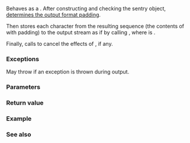 {{title|operator&lt;&lt;{{small|(std::basic_string_view)}}}}
{{cpp/string/basic_string_view/navbar}}
{{dcl begin}}
{{dcl header|string_view}}
{{dcl|since=c++17|
template&lt; class CharT, class Traits &gt;
std::basic_ostream&lt;CharT, Traits&gt;&amp;
    operator&lt;&lt;( std::basic_ostream&lt;CharT, Traits&gt;&amp; os, 
                std::basic_string_view&lt;CharT, Traits&gt; v );
}}
{{dcl end}}

Behaves as a {{named req|FormattedOutputFunction}}. After constructing and checking the sentry object, [[cpp/named req/FormattedOutputFunction#Padding|determines the output format padding]].

Then stores each character from the resulting sequence {{c|seq}} (the contents of {{c|v}} with padding) to the output stream {{c|os}} as if by calling {{c|os.rdbuf()-&gt;sputn(seq, n)}}, where {{c|n}} is {{c|std::max(os.width(), str.size())}}.

Finally, calls {{c|os.width(0)}} to cancel the effects of {{lc|std::setw}}, if any.

===Exceptions===
May throw {{lc|std::ios_base::failure}} if an exception is thrown during output.

===Parameters===
{{par begin}}
{{par|os|a character output stream}}
{{par|v|the view to be inserted}}
{{par end}}

===Return value===
{{c|os}}

===Example===
{{example
|code=
#include &lt;iomanip&gt;
#include &lt;iostream&gt;
#include &lt;string_view&gt;

int main()
{
    constexpr std::string_view s{"abc"};
    constexpr int width{5};

    // fill/left/right properties are kept until changed
    std::cout &lt;&lt; std::setfill('-');
    std::cout &lt;&lt; std::left;

    std::cout &lt;&lt; '[' &lt;&lt; std::setw(width) &lt;&lt; s &lt;&lt; "]\n";
    std::cout &lt;&lt; '[' &lt;&lt; std::setw(width) &lt;&lt; s &lt;&lt; "]\n";

    std::cout &lt;&lt; std::right;
    std::cout &lt;&lt; '[' &lt;&lt; std::setw(width) &lt;&lt; s &lt;&lt; "]\n";

    // width is reset after each call
    std::cout &lt;&lt; '[' &lt;&lt; s &lt;&lt; "]\n";
}
|output=
[abc--]
[abc--]
[--abc]
[abc]
}}

===See also===
{{dsc begin}}
{{dsc inc|cpp/string/basic_string/dsc operator ltltgtgt}}
{{dsc end}}

{{langlinks|es|ja|ru|zh}}